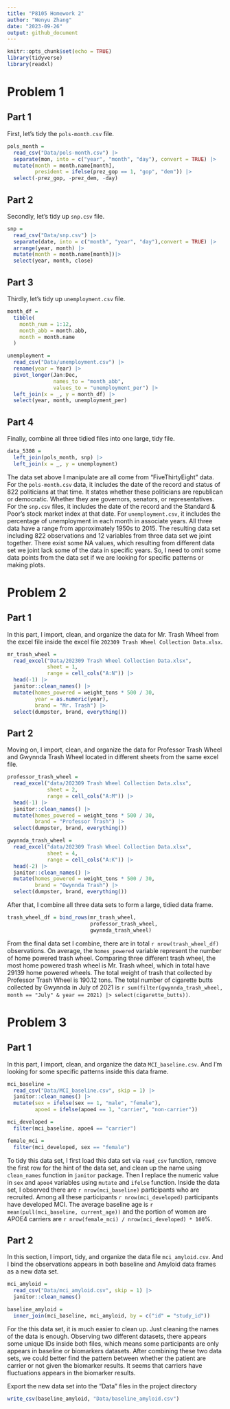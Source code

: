 ```yaml
---
title: "P8105 Homework 2"
author: "Wenyu Zhang"
date: "2023-09-26"
output: github_document
---
```


```r
knitr::opts_chunk$set(echo = TRUE)
library(tidyverse)
library(readxl)
```

# Problem 1

## Part 1

First, let's tidy the `pols-month.csv` file.
```r
pols_month = 
  read_csv("Data/pols-month.csv") |>
  separate(mon, into = c("year", "month", "day"), convert = TRUE) |> 
  mutate(month = month.name[month],
         president = ifelse(prez_gop == 1, "gop", "dem")) |> 
  select(-prez_gop, -prez_dem, -day)
```

## Part 2

Secondly, let's tidy up `snp.csv` file.
```r
snp =
  read_csv("Data/snp.csv") |> 
  separate(date, into = c("month", "year", "day"),convert = TRUE) |> 
  arrange(year, month) |> 
  mutate(month = month.name[month])|> 
  select(year, month, close)
```

## Part 3

Thirdly, let's tidy up `unemployment.csv` file.
```r
month_df = 
  tibble(
    month_num = 1:12,
    month_abb = month.abb,
    month = month.name
  )

unemployment =
  read_csv("Data/unemployment.csv") |> 
  rename(year = Year) |> 
  pivot_longer(Jan:Dec,
               names_to = "month_abb",
               values_to = "unemployment_per") |> 
  left_join(x = _, y = month_df) |> 
  select(year, month, unemployment_per)
```

## Part 4

Finally, combine all three tidied files into one large, tidy file.
```r
data_5308 =
  left_join(pols_month, snp) |> 
  left_join(x = _, y = unemployment)
```

The data set above I manipulate are all come from "FiveThirtyEight" data. For the `pols-month.csv` data, it includes the date of the record and status of 822 politicians at that time. It states whether these politicians are republican or democratic. Whether they are governors, senators, or representatives. For the `snp.csv` files, it includes the date of the record and the Standard & Poor's stock market index at that date. For `unemployment.csv`, it includes the percentage of unemployment in each month in associate years. All three data have a range from approximately 1950s to 2015. The resulting data set including 822 observations and 12 variables from three data set we joint together. There exist some NA values, which resulting from different data set we joint lack some of the data in specific years. So, I need to omit some data points from the data set if we are looking for specific patterns or making plots.

# Problem 2

## Part 1

In this part, I import, clean, and organize the data for Mr. Trash Wheel from the excel file inside the excel file `202309 Trash Wheel Collection Data.xlsx`.
```r
mr_trash_wheel =
  read_excel("Data/202309 Trash Wheel Collection Data.xlsx", 
             sheet = 1,
             range = cell_cols("A:N")) |> 
  head(-1) |> 
  janitor::clean_names() |> 
  mutate(homes_powered = weight_tons * 500 / 30,
         year = as.numeric(year),
         brand = "Mr. Trash") |> 
  select(dumpster, brand, everything())
```

## Part 2

Moving on, I import, clean, and organize the data for Professor Trash Wheel and Gwynnda Trash Wheel located in different sheets from the same excel file.
```r
professor_trash_wheel = 
  read_excel("data/202309 Trash Wheel Collection Data.xlsx",
             sheet = 2,
             range = cell_cols("A:M")) |> 
  head(-1) |> 
  janitor::clean_names() |> 
  mutate(homes_powered = weight_tons * 500 / 30,
         brand = "Professor Trash") |> 
  select(dumpster, brand, everything())
```

```r
gwynnda_trash_wheel = 
  read_excel("data/202309 Trash Wheel Collection Data.xlsx",
             sheet = 4,
             range = cell_cols("A:K")) |> 
  head(-2) |> 
  janitor::clean_names() |> 
  mutate(homes_powered = weight_tons * 500 / 30,
         brand = "Gwynnda Trash") |> 
  select(dumpster, brand, everything())
```

After that, I combine all three data sets to form a large, tidied data frame.
```r
trash_wheel_df = bind_rows(mr_trash_wheel, 
                           professor_trash_wheel,
                           gwynnda_trash_wheel)
```

From the final data set I combine, there are in total `r nrow(trash_wheel_df)` observations. On average, the `homes_powered` variable represent the number of home powered trash wheel. Comparing three different trash wheel, the most home powered trash wheel is Mr. Trash wheel, which in total have 29139 home powered wheels. The total weight of trash that collected by Professor Trash Wheel is 190.12 tons. The total number of cigarette butts collected by Gwynnda in July of 2021 is `r sum(filter(gwynnda_trash_wheel, month == "July" & year == 2021) |> select(cigarette_butts))`.

# Problem 3

## Part 1

In this part, I import, clean, and organize the data `MCI_baseline.csv`. And I'm looking for some specific patterns inside this data frame.
```r
mci_baseline = 
  read_csv("Data/MCI_baseline.csv", skip = 1) |> 
  janitor::clean_names() |> 
  mutate(sex = ifelse(sex == 1, "male", "female"),
         apoe4 = ifelse(apoe4 == 1, "carrier", "non-carrier"))

mci_developed =
  filter(mci_baseline, apoe4 == "carrier")

female_mci = 
  filter(mci_developed, sex == "female")
```

To tidy this data set, I first load this data set via `read_csv` function, remove the first row for the hint of the data set, and clean up the name using `clean_names` function in `janitor` package. Then I replace the numeric value in `sex` and `apoe4` variables using `mutate` and `ifelse` function. Inside the data set, I observed there are `r nrow(mci_baseline)` participants who are recruited. Among all these participants `r nrow(mci_developed)` participants have developed MCI. The average baseline age is `r mean(pull(mci_baseline, current_age))` and the portion of women are APOE4 carriers are `r nrow(female_mci) / nrow(mci_developed) * 100`%.

## Part 2

In this section, I import, tidy, and organize the data file `mci_amyloid.csv`. And I bind the observations appears in both baseline and Amyloid data frames as a new data set.
```r
mci_amyloid = 
  read_csv("Data/mci_amyloid.csv", skip = 1) |> 
  janitor::clean_names()

baseline_amyloid = 
  inner_join(mci_baseline, mci_amyloid, by = c("id" = "study_id"))
```

For the this data set, it is much easier to clean up. Just cleaning the names of the data is enough. Observing two different datasets, there appears some unique IDs inside both files, which means some participants are only appears in baseline or biomarkers datasets. After combining these two data sets, we could better find the pattern between whether the patient are carrier or not given the biomarker results. It seems that carriers have fluctuations appears in the biomarker results.

Export the new data set into the "Data" files in the project directory
```r
write_csv(baseline_amyloid, "Data/baseline_amyloid.csv")
```

